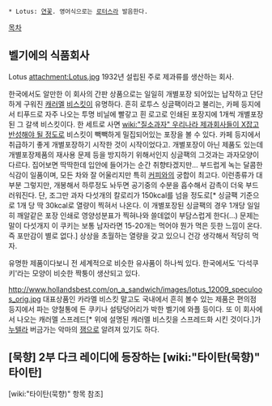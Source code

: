  * Lotus: [[연꽃]]. 영어식으로는 [[로터스]]라 발음한다.

[[목차]]
== 벨기에의 식품회사 ==
Lotus 
attachment:Lotus.jpg
1932년 설립된 주로 제과류를 생산하는 회사.

한국에서도 알만한 이 회사의 간판 상품으로는 일일히 개별포장 되어있는 납작하고 단단하게 구워진 [[캐러멜]] [[비스킷]]이 유명하다. 흔히 로투스 싱글팩이라고 불리는, 카페 등지에서 티푸드로 자주 나오는 투명 비닐에 빨갛고 흰 로고로 인쇄된 포장지에 1개씩 개별포장 된 그 갈색 비스킷이다. 한 세트로 사면 [[wiki:"질소과자" 우리나라 제과회사들이 X잡고 반성해야 될 정도로]] 비스킷이 빽빽하게 밀집되어있는 포장을 볼 수 있다.  카페 등지에서 취급하기 좋게 개별포장하기 시작한 것이 시작이었다고. 개별포장이 아닌 제품도 있는데 개별포장제품의 재사용 문제 등을 방지하기 위해서인지 싱글팩의 그것과는 과자모양이 다르다. 집어보면 딱딱한데 입안에 들어가는 순간 취향타겠지만... 부드럽게 녹는 달콤한 식감이 일품이며, 모든 차와 잘 어울리지만 특히 [[커피]]와의 궁합이 최고다. 이런종류가 대부분 그렇지만, 개봉해서 하루정도 놔두면 공기중의 수분을 흡수해서 감촉이 더욱 부드러워진다. 단, 조그만 과자 다섯개의 칼로리가 150kcal를 넘을 정도로[* 싱글팩 기준으로 1개 당 딱 30kcal로 열량이 찍혀서 나온다. 이 개별포장된 싱글팩의 경우 1개당 일일히 깨알같은 포장 인쇄로 영양성분표가 찍혀나와 쓸데없이 부담스럽게 한다(...) 문제는 말이 다섯개지 이 쿠키는 보통 남자라면 15-20개는 먹어야 뭔가 먹은 듯한 느낌이 온다. 즉 포만감이 별로 없다.] 상상을 초월하는 열량을 갖고 있으니 건강 생각해서 적당히 먹자.

유명한 제품이다보니 전 세계적으로 비슷한 유사품이 하나씩 있다. 한국에서도 '다석쿠키'라는 모양이 비슷한 짝퉁이 생산되고 있다. 

http://www.hollandsbest.com/on_a_sandwich/images/lotus_12009_speculoos_orig.jpg
대표상품인 카라멜 비스킷 말고도 국내에서 흔히 볼수 있는 제품은 편의점 등지에서 파는 양철통에 든 쿠키나 설탕덩어리가 박한 벨기에 와플 등이다. 또 이 회사에서 나오는 캐러멜 스프레드[* 위에 설명된 캐러멜 비스킷을 스프레드화 시킨 것이다.]가 [[누텔라]] 버금가는 악마의 [[잼]]으로 알려져 있기도 하다.

== [묵향] 2부 다크 레이디에 등장하는 [wiki:"타이탄(묵향)" 타이탄] ==

[wiki:"타이탄(묵향)" 항목 참조]
